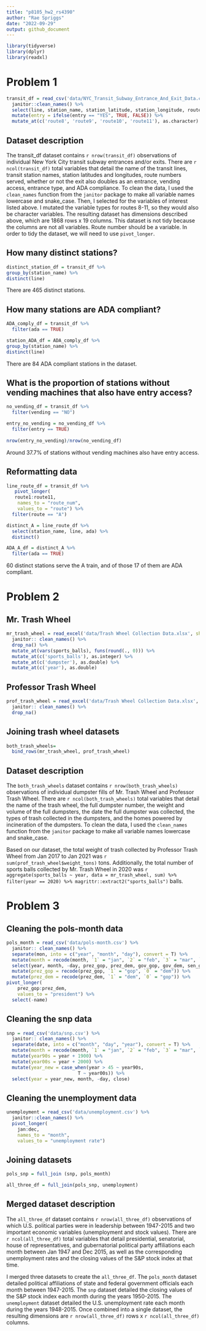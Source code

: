 ```yaml
---
title: "p8105_hw2_rs4390"
author: "Rae Spriggs"
date: "2022-09-29"
output: github_document
---
```


```r
library(tidyverse)
library(dplyr)
library(readxl)
```

# Problem 1

```r
transit_df = read_csv('data/NYC_Transit_Subway_Entrance_And_Exit_Data.csv') %>% 
  janitor::clean_names() %>% 
  select(line, station_name, station_latitude, station_longitude, route1:route11, entry, vending, entrance_type, ada) %>% 
  mutate(entry = ifelse(entry == "YES", TRUE, FALSE)) %>%
  mutate_at(c('route8', 'route9', 'route10', 'route11'), as.character) 

```

## Dataset description 

The transit_df dataset contains `r nrow(transit_df)` observations of individual New York City transit subway entrances and/or exits. There are `r ncol(transit_df)` total variables that detail the name of the transit lines, transit station names, station latitudes and longitudes, route numbers served, whether or not the exit also doubles as an entrance, vending access, entrance type, and ADA compliance. To clean the data, I used the `clean_names` function from the `janitor` package to make all variable names lowercase and snake_case. Then, I selected for the variables of interest listed above. I mutated the variable types for routes 8-11, so they would also be character variables. The resulting dataset has dimensions described above, which are 1868 rows x 19 columns. This dataset is not tidy because the columns are not all variables. Route number should be a variable. In order to tidy the dataset, we will need to use `pivot_longer`. 

## How many distinct stations? 

```r
distinct_station_df = transit_df %>% 
group_by(station_name) %>% 
distinct(line)
```

There are 465 distinct stations.

## How many stations are ADA compliant? 

```r
ADA_comply_df = transit_df %>% 
  filter(ada == TRUE)

station_ADA_df = ADA_comply_df %>% 
group_by(station_name) %>% 
distinct(line)
```

There are 84 ADA compliant stations in the dataset. 

## What is the proportion of stations without vending machines that also have entry access? 
```r
no_vending_df = transit_df %>% 
  filter(vending == "NO")

entry_no_vending = no_vending_df %>% 
  filter(entry == TRUE)
  
nrow(entry_no_vending)/nrow(no_vending_df)
```
Around 37.7% of stations without vending machines also have entry access. 

## Reformatting data 

```r
line_route_df = transit_df %>% 
   pivot_longer(
   route1:route11,
    names_to = "route_num",
    values_to = "route") %>% 
  filter(route == "A")

distinct_A = line_route_df %>% 
  select(station_name, line, ada) %>% 
  distinct() 

ADA_A_df = distinct_A %>% 
  filter(ada == TRUE)
```
60 distinct stations serve the A train, and of those 17 of them are ADA compliant. 

# Problem 2 

## Mr. Trash Wheel
```r
mr_trash_wheel = read_excel('data/Trash Wheel Collection Data.xlsx', sheet = "Mr. Trash Wheel", range = "A2:O550") %>% 
  janitor:: clean_names() %>% 
  drop_na() %>% 
  mutate_at(vars(sports_balls), funs(round(., 0))) %>% 
  mutate_at(c('sports_balls'), as.integer) %>% 
  mutate_at(c('dumpster'), as.double) %>% 
  mutate_at(c('year'), as.double)
```

## Professor Trash Wheel 
```r
prof_trash_wheel = read_excel('data/Trash Wheel Collection Data.xlsx', sheet = "Professor Trash Wheel", range = "A2:N97") %>% 
  janitor:: clean_names() %>% 
  drop_na()
```

## Joining trash wheel datasets 
```r
both_trash_wheels= 
  bind_rows(mr_trash_wheel, prof_trash_wheel)
```

## Dataset description 

The `both_trash_wheels` dataset contains `r nrow(both_trash_wheels)` observations of individual dumpster fills of Mr. Trash Wheel and Professor Trash Wheel. There are `r ncol(both_trash_wheels)` total variables that detail the name of the trash wheel, the full dumpster number, the weight and volume of the full dumpsters, the date the full dumpster was collected, the types of trash collected in the dumpsters, and the homes powered by incineration of the dumpsters. To clean the data, I used the `clean_names` function from the `janitor` package to make all variable names lowercase and snake_case. 

Based on our dataset, the total weight of trash collected by Professor Trash Wheel from Jan 2017 to Jan 2021 was `r sum(prof_trash_wheel$weight_tons)` tons. Additionally, the total number of sports balls collected by Mr. Trash Wheel in 2020 was `r aggregate(sports_balls ~ year, data = mr_trash_wheel, sum) %>% filter(year == 2020) %>% magrittr::extract2("sports_balls")` balls.

# Problem 3 

## Cleaning the pols-month data
```r
pols_month = read_csv('data/pols-month.csv') %>% 
  janitor:: clean_names() %>% 
  separate(mon, into = c("year", "month", "day"), convert = T) %>% 
  mutate(month = recode(month, `1` = "jan", `2` = "feb", `3` = "mar", `4` = "apr", `5` = "may", `6` = "jun", `7` = "jul", `8` = "aug", `9` = "sep", `10` = "oct", `11` = "nov", `12` = "dec")) %>% 
  select(year, month, -day, prez_gop, prez_dem, gov_gop, gov_dem, sen_gop, sen_dem, rep_gop, rep_dem) %>% 
  mutate(prez_gop = recode(prez_gop, `1` = "gop", `0` = "dem")) %>% 
  mutate(prez_dem = recode(prez_dem, `1` = "dem", `0` = "gop")) %>% 
pivot_longer(
    prez_gop:prez_dem,
    values_to = "president") %>% 
  select(-name)

```

## Cleaning the snp data 

```r
snp = read_csv('data/snp.csv') %>% 
  janitor:: clean_names() %>% 
  separate(date, into = c("month", "day", "year"), convert = T) %>%
  mutate(month = recode(month, `1` = "jan", `2` = "feb", `3` = "mar", `4` = "apr", `5` = "may", `6` = "jun", `7` = "jul", `8` = "aug", `9` = "sep", `10` = "oct", `11` = "nov", `12` = "dec")) %>% 
  mutate(year90s = year + 1900) %>%
  mutate(year00s = year + 2000) %>%
  mutate(year_new = case_when(year > 45 ~ year90s,
                          T ~ year00s)) %>%
  select(year = year_new, month, -day, close)

```

## Cleaning the unemployment data

```r
unemployment = read_csv('data/unemployment.csv') %>% 
  janitor::clean_names() %>% 
  pivot_longer(
    jan:dec,
    names_to = "month",
    values_to = "unemployment rate") 

```

## Joining datasets 

```r
pols_snp = full_join (snp, pols_month)

all_three_df = full_join(pols_snp, unemployment)
```

## Merged dataset description 
The `all_three_df` dataset contains `r nrow(all_three_df)` observations of which U.S. political parties were in leadership between 1947-2015 and two important economic variables (unemployment and stock values). There are `r ncol(all_three_df)` total variables that detail presidential, senatorial, house of representatives, and gubernatorial political party affiliations each month between Jan 1947 and Dec 2015, as well as the corresponding unemployment rates and the closing values of the S&P stock index at that time. 

I merged three datasets to create the `all_three_df`. The `pols_month` dataset detailed political affiliations of state and federal government officials each month between 1947-2015. The `snp` dataset detailed the closing values of the S&P stock index each month during the years 1950-2015. The `unemployment` dataset detailed the U.S. unemployment rate each month during the years 1948-2015. Once combined into a single dataset, the resulting dimensions are `r nrow(all_three_df)` rows x `r ncol(all_three_df)` columns.



